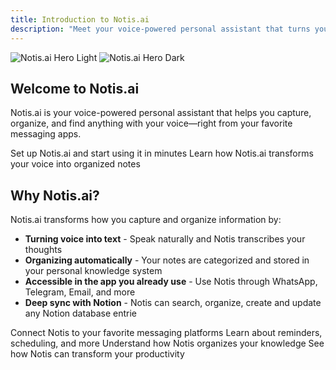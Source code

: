 ```yaml
---
title: Introduction to Notis.ai
description: "Meet your voice-powered personal assistant that turns your voice into organized notes"
---
```


<img
  className="block dark:hidden"
  src="/images/hero-light.png"
  alt="Notis.ai Hero Light"
/>
<img
  className="hidden dark:block"
  src="/images/hero-dark.png"
  alt="Notis.ai Hero Dark"
/>

## Welcome to Notis.ai

Notis.ai is your voice-powered personal assistant that helps you capture, organize, and find anything with your voice—right from your favorite messaging apps.

<CardGroup cols={2}>
  <Card
    title="Get Started"
    icon="rocket"
    href="/get-started/quickstart"
  >
    Set up Notis.ai and start using it in minutes
  </Card>
  <Card
    title="How it Works"
    icon="gears"
    href="/how-it-works/overview"
  >
    Learn how Notis.ai transforms your voice into organized notes
  </Card>
</CardGroup>

## Why Notis.ai?

Notis.ai transforms how you capture and organize information by:

- **Turning voice into text** - Speak naturally and Notis transcribes your thoughts
- **Organizing automatically** - Your notes are categorized and stored in your personal knowledge system
- **Accessible in the app you already use** - Use Notis through WhatsApp, Telegram, Email, and more
- **Deep sync with Notion** - Notis can search, organize, create and update any Notion database entrie

<CardGroup cols={2}>
  <Card
    title="Explore Interfaces"
    icon="message"
    href="/interfaces/whatsapp"
  >
    Connect Notis to your favorite messaging platforms
  </Card>
  <Card
    title="Discover Capabilities"
    icon="wand-magic-sparkles"
    href="/capabilities/reminders"
  >
    Learn about reminders, scheduling, and more
  </Card>
  <Card
    title="Second Brain System"
    icon="brain"
    href="/second-brain/overview"
  >
    Understand how Notis organizes your knowledge
  </Card>
  <Card
    title="Use Cases"
    icon="lightbulb"
    href="/use-cases/task-management"
  >
    See how Notis can transform your productivity
  </Card>
</CardGroup>
